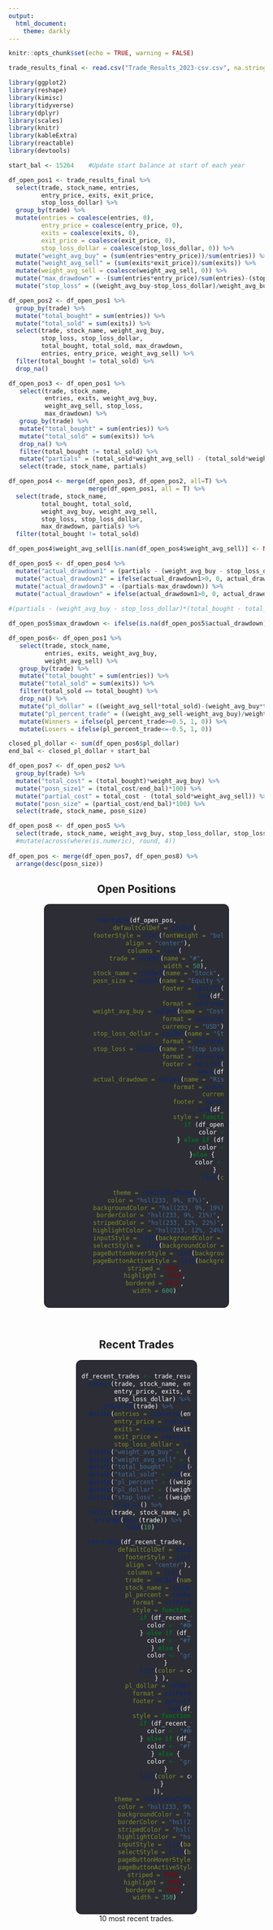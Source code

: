 ---
output: 
  html_document:
    theme: darkly
---
<style type="text/css">
.box {
  height: auto;
  width: 68%;
  background-color: hsl(233, 9%, 19%);
  color: #fff;
  padding: 10px;
  border: solid 1px black;
  border-radius: 10px;
}
.box1 {
  height: auto;
  width: 43%;
  background-color: hsl(233, 9%, 19%);
  color: #fff;
  padding: 10px;
  border: solid 1px black;
  border-radius: 10px;
}
</style>

```{r setup, include=FALSE}
knitr::opts_chunk$set(echo = TRUE, warning = FALSE)
```


```{r, include=FALSE}
trade_results_final <- read.csv("Trade_Results_2023-csv.csv", na.strings = c("", "NA"))
```


```{r Library, include = FALSE}
library(ggplot2)
library(reshape)
library(kimisc)
library(tidyverse)
library(dplyr)
library(scales)
library(knitr)
library(kableExtra)
library(reactable)
library(devtools)
```



```{r Open_posn_Data, echo=FALSE}
start_bal <- 15264    #Update start balance at start of each year

df_open_pos1 <- trade_results_final %>% 
  select(trade, stock_name, entries, 
         entry_price, exits, exit_price, 
         stop_loss_dollar) %>% 
  group_by(trade) %>% 
  mutate(entries = coalesce(entries, 0),
         entry_price = coalesce(entry_price, 0),
         exits = coalesce(exits, 0),
         exit_price = coalesce(exit_price, 0), 
         stop_loss_dollar = coalesce(stop_loss_dollar, 0)) %>% 
  mutate("weight_avg_buy" = (sum(entries*entry_price))/sum(entries)) %>% 
  mutate("weight_avg_sell" = (sum(exits*exit_price))/sum(exits)) %>% 
  mutate(weight_avg_sell = coalesce(weight_avg_sell, 0)) %>% 
  mutate("max_drawdown" = -(sum(entries*entry_price)/sum(entries)-(stop_loss_dollar))*sum(entries)) %>% 
  mutate("stop_loss" = ((weight_avg_buy-stop_loss_dollar)/weight_avg_buy)*100)

df_open_pos2 <- df_open_pos1 %>% 
  group_by(trade) %>% 
  mutate("total_bought" = sum(entries)) %>% 
  mutate("total_sold" = sum(exits)) %>% 
  select(trade, stock_name, weight_avg_buy, 
         stop_loss, stop_loss_dollar, 
         total_bought, total_sold, max_drawdown,
         entries, entry_price, weight_avg_sell) %>% 
  filter(total_bought != total_sold) %>% 
  drop_na()

df_open_pos3 <- df_open_pos1 %>% 
   select(trade, stock_name, 
          entries, exits, weight_avg_buy, 
          weight_avg_sell, stop_loss, 
          max_drawdown) %>% 
   group_by(trade) %>% 
   mutate("total_bought" = sum(entries)) %>% 
   mutate("total_sold" = sum(exits)) %>%
   drop_na() %>% 
   filter(total_bought != total_sold) %>% 
   mutate("partials" = (total_sold*weight_avg_sell) - (total_sold*weight_avg_buy)) %>% 
   select(trade, stock_name, partials)

df_open_pos4 <- merge(df_open_pos3, df_open_pos2, all=T) %>%
                      merge(df_open_pos1, all = T) %>% 
  select(trade, stock_name, 
         total_bought, total_sold, 
         weight_avg_buy, weight_avg_sell, 
         stop_loss, stop_loss_dollar, 
         max_drawdown, partials) %>% 
  filter(total_bought != total_sold)

df_open_pos4$weight_avg_sell[is.nan(df_open_pos4$weight_avg_sell)] <- NA

df_open_pos5 <- df_open_pos4 %>% 
  mutate("actual_drawdown1" = (partials - (weight_avg_buy - stop_loss_dollar)*(total_bought - total_sold))) %>% 
  mutate("actual_drawdown2" = ifelse(actual_drawdown1>0, 0, actual_drawdown1)) %>% 
  mutate("actual_drawdown3" = -(partials-max_drawdown)) %>% 
  mutate("actual_drawdown" = ifelse(actual_drawdown1>0, 0, actual_drawdown3))
  
#(partials - (weight_avg_buy - stop_loss_dollar)*(total_bought - total_sold)

df_open_pos5$max_drawdown <- ifelse(is.na(df_open_pos5$actual_drawdown), df_open_pos5$max_drawdown, df_open_pos5$actual_drawdown)

df_open_pos6<- df_open_pos1 %>% 
   select(trade, stock_name, 
          entries, exits, weight_avg_buy, 
          weight_avg_sell) %>% 
   group_by(trade) %>% 
   mutate("total_bought" = sum(entries)) %>% 
   mutate("total_sold" = sum(exits)) %>% 
   filter(total_sold == total_bought) %>% 
   drop_na() %>% 
   mutate("pl_dollar" = ((weight_avg_sell*total_sold)-(weight_avg_buy*total_bought))) %>% 
   mutate("pl_percent_trade" = ((weight_avg_sell-weight_avg_buy)/weight_avg_buy)*100) %>% 
   mutate(Winners = ifelse(pl_percent_trade>=0.5, 1, 0)) %>% 
   mutate(Losers = ifelse(pl_percent_trade<=-0.5, 1, 0))

closed_pl_dollar <- sum(df_open_pos6$pl_dollar)
end_bal <- closed_pl_dollar + start_bal

df_open_pos7 <- df_open_pos2 %>% 
  group_by(trade) %>% 
  mutate("total_cost" = (total_bought)*weight_avg_buy) %>% 
  mutate("posn_size1" = (total_cost/end_bal)*100) %>% 
  mutate("partial_cost" = total_cost - (total_sold*weight_avg_sell)) %>% 
  mutate("posn_size" = (partial_cost/end_bal)*100) %>% 
  select(trade, stock_name, posn_size)

df_open_pos8 <- df_open_pos5 %>% 
  select(trade, stock_name, weight_avg_buy, stop_loss_dollar, stop_loss, actual_drawdown) 
  #mutate(across(where(is.numeric), round, 4))
  
df_open_pos <- merge(df_open_pos7, df_open_pos8) %>% 
  arrange(desc(posn_size))
```


<center>
## Open Positions

<div class="box">

```{r Open_Positions_reactable, echo = FALSE}
reactable(df_open_pos,
          defaultColDef = colDef(
            footerStyle = list(fontWeight = "bold"),
            align = "center"),
          columns = list(
            trade = colDef(name = "#", 
                           width = 50),
            stock_name = colDef(name = "Stock", width = 70),
            posn_size = colDef(name = "Equity %", width = 70,
                               footer = sprintf(fmt = "%#.2f",
                                         sum(df_open_pos$posn_size)),
                               format = colFormat(digits = 2)),
            weight_avg_buy = colDef(name = "Cost Basis",
                               format = colFormat(digits = 2, 
                               currency = "USD")),
            stop_loss_dollar = colDef(name = "Stop Loss $",
                               format = colFormat(currency = "USD")),
            stop_loss = colDef(name = "Stop Loss %", 
                               format = colFormat(digits = 2),
                               footer = sprintf(fmt = "%#.2f",
                                         mean(df_open_pos$stop_loss))),
            actual_drawdown = colDef(name = "Risk",
                                  format = colFormat(digits = 2,
                                          currency = "USD"),
                                  footer = sprintf(fmt = "$%.2f",
                                         sum(df_open_pos$actual_drawdown)),
                                  style = function(value, index) {
                                     if (df_open_pos$actual_drawdown[index] > 0) {
                                         color <- "#00cc00"
                                   } else if (df_open_pos$actual_drawdown[index] < 0){
                                         color <- "#ff3333"
                                    }else {
                                        color <- "#00cc00"
                                           }
                                          list(color = color)
                                                                  })),
          theme = reactableTheme(
            color = "hsl(233, 9%, 87%)",
            backgroundColor = "hsl(233, 9%, 19%)",
            borderColor = "hsl(233, 9%, 21%)",
            stripedColor = "hsl(233, 12%, 22%)",
            highlightColor = "hsl(233, 12%, 24%)",
            inputStyle = list(backgroundColor = "hsl(233, 9%, 25%)"),
            selectStyle = list(backgroundColor = "hsl(233, 9%, 25%)"),
            pageButtonHoverStyle = list(backgroundColor = "hsl(233, 9%, 25%)"),
            pageButtonActiveStyle = list(backgroundColor = "hsl(233, 9%, 28%)")),
          striped = TRUE,
          highlight = TRUE,
          bordered = TRUE,
          width = 600)

```
</div>

<br>

## Recent Trades

<div class="box1">
```{r Recent_Trades, echo=FALSE}
df_recent_trades <- trade_results_final %>% 
  select(trade, stock_name, entries, 
         entry_price, exits, exit_price, 
         stop_loss_dollar) %>% 
  group_by(trade) %>% 
  mutate(entries = coalesce(entries, 0),
         entry_price = coalesce(entry_price, 0),
         exits = coalesce(exits, 0),
         exit_price = coalesce(exit_price, 0),
         stop_loss_dollar = coalesce(stop_loss_dollar, 0)) %>% 
  mutate("weight_avg_buy" = (sum(entries*entry_price))/sum(entries)) %>% 
  mutate("weight_avg_sell" = (sum(exits*exit_price))/sum(exits)) %>%
  mutate("total_bought" = sum(entries)) %>% 
  mutate("total_sold" = sum(exits)) %>%
  mutate("pl_percent" = ((weight_avg_sell-weight_avg_buy)/weight_avg_buy)*100) %>% 
  mutate("pl_dollar" = ((weight_avg_sell*total_sold)-(weight_avg_buy*total_sold))) %>% 
  mutate("stop_loss" = ((weight_avg_buy-stop_loss_dollar)/weight_avg_buy)*100) %>% 
  drop_na() %>% 
  select(trade, stock_name, pl_percent, pl_dollar) %>% 
  arrange(desc(trade)) %>% 
  head(10)

reactable(df_recent_trades,
          defaultColDef = colDef(
            footerStyle = list(fontWeight = "bold"),
            align = "center"),
          columns = list(
            trade = colDef(name = "#", width = 40),
            stock_name = colDef(name = "Stock"),
            pl_percent = colDef(name = "P/L %",
              format = colFormat(digits = 2),
              style = function(value, index) {
                if (df_recent_trades$pl_percent[index] >= 0.5) {
                  color <- "#00cc00"
                } else if (df_recent_trades$pl_percent[index] <= -0.5){
                  color <- "#ff3333"
                } else {
                  color <- "gray90"
                }
                list(color = color)
              } ),
            pl_dollar = colDef(name = "P/L $",
              format = colFormat(digits = 2, currency = "USD"),
              footer = sprintf("$%.2f",
                        sum(df_recent_trades$pl_dollar)),
              style = function(value, index) {
                if (df_recent_trades$pl_percent[index] >= 0.5) {
                  color <- "#00cc00"
                } else if (df_recent_trades$pl_percent[index] <= -0.5){
                  color <- "#ff3333"
                } else {
                  color <- "gray90"
                }
                list(color = color)
              }
            )),
         theme = reactableTheme(
          color = "hsl(233, 9%, 87%)",
          backgroundColor = "hsl(233, 9%, 19%)",
          borderColor = "hsl(233, 9%, 21%)",
          stripedColor = "hsl(233, 12%, 22%)",
          highlightColor = "hsl(233, 12%, 24%)",
          inputStyle = list(backgroundColor = "hsl(233, 9%, 25%)"),
          selectStyle = list(backgroundColor = "hsl(233, 9%, 25%)"),
          pageButtonHoverStyle = list(backgroundColor = "hsl(233, 9%, 25%)"),
          pageButtonActiveStyle = list(backgroundColor = "hsl(233, 9%, 28%)")),
          striped = TRUE,
          highlight = TRUE,
          bordered = TRUE,
          width = 350)


```

</div>

10 most recent trades.
</center>